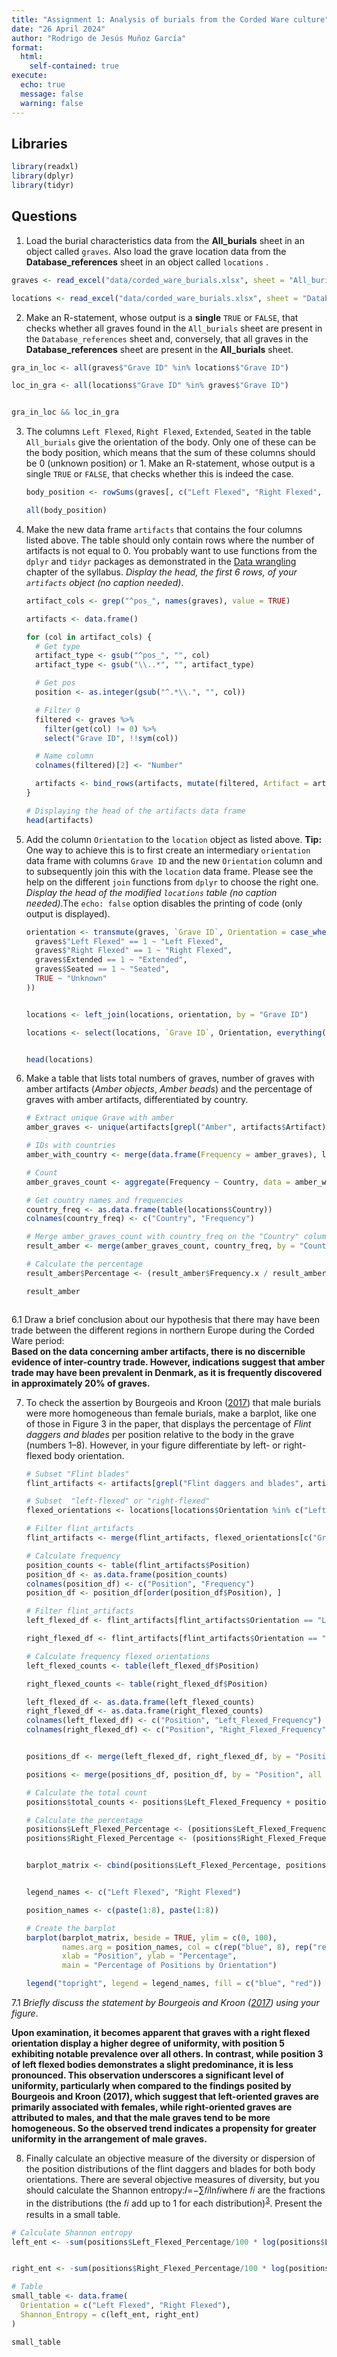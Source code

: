 ---
title: "Assignment 1: Analysis of burials from the Corded Ware culture"
date: "26 April 2024"
author: "Rodrigo de Jesús Muñoz García"
format:
  html:
    self-contained: true
execute:
  echo: true
  message: false
  warning: false
---

## Libraries

```{r}
library(readxl)
library(dplyr)
library(tidyr)

```

## Questions

1.  Load the burial characteristics data from the **All_burials** sheet in an object called `graves`. Also load the grave location data from the **Database_references** sheet in an object called `locations` .

```{r}

graves <- read_excel("data/corded_ware_burials.xlsx", sheet = "All_burials")

locations <- read_excel("data/corded_ware_burials.xlsx", sheet = "Database_references")
```

2.  Make an R-statement, whose output is a **single** `TRUE` or `FALSE`, that checks whether all graves found in the `All_burials` sheet are present in the `Database_references` sheet and, conversely, that all graves in the **Database_references** sheet are present in the **All_burials** sheet.

```{r}

gra_in_loc <- all(graves$"Grave ID" %in% locations$"Grave ID")

loc_in_gra <- all(locations$"Grave ID" %in% graves$"Grave ID")


gra_in_loc && loc_in_gra

```

3.  The columns `Left Flexed`, `Right Flexed`, `Extended`, `Seated` in the table `All_burials` give the orientation of the body. Only one of these can be the body position, which means that the sum of these columns should be 0 (unknown position) or 1. Make an R-statement, whose output is a single `TRUE` or `FALSE`, that checks whether this is indeed the case.

    ```{r}

    body_position <- rowSums(graves[, c("Left Flexed", "Right Flexed", "Extended", "Seated")]) %in% c(0, 1)

    all(body_position)
    ```

4.  Make the new data frame `artifacts` that contains the four columns listed above. The table should only contain rows where the number of artifacts is not equal to 0. You probably want to use functions from the `dplyr` and `tidyr` packages as demonstrated in the [Data wrangling](https://few.vu.nl/~molenaar/courses/StatR/chapters/B-10-wrangling.html) chapter of the syllabus. *Display the head, the first 6 rows, of your `artifacts` object (no caption needed)*.

    ```{r}

    artifact_cols <- grep("^pos_", names(graves), value = TRUE)

    artifacts <- data.frame()

    for (col in artifact_cols) {
      # Get type
      artifact_type <- gsub("^pos_", "", col)
      artifact_type <- gsub("\\..*", "", artifact_type)
      
      # Get pos
      position <- as.integer(gsub("^.*\\.", "", col))
      
      # Filter 0
      filtered <- graves %>%
        filter(get(col) != 0) %>%
        select("Grave ID", !!sym(col))
      
      # Name column
      colnames(filtered)[2] <- "Number"
      
      artifacts <- bind_rows(artifacts, mutate(filtered, Artifact = artifact_type, Position = position))
    }

    # Displaying the head of the artifacts data frame
    head(artifacts)
    ```

5.  Add the column `Orientation` to the `location` object as listed above. **Tip:** One way to achieve this is to first create an intermediary `orientation` data frame with columns `Grave ID` and the new `Orientation` column and to subsequently join this with the `location` data frame. Please see the help on the different `join` functions from `dplyr` to choose the right one. *Display the head of the modified `locations` table (no caption needed)*.The `echo: false` option disables the printing of code (only output is displayed).

    ```{r}

    orientation <- transmute(graves, `Grave ID`, Orientation = case_when(
      graves$"Left Flexed" == 1 ~ "Left Flexed",
      graves$"Right Flexed" == 1 ~ "Right Flexed",
      graves$Extended == 1 ~ "Extended",
      graves$Seated == 1 ~ "Seated",
      TRUE ~ "Unknown"
    ))


    locations <- left_join(locations, orientation, by = "Grave ID")

    locations <- select(locations, `Grave ID`, Orientation, everything())


    head(locations)


    ```

6.  Make a table that lists total numbers of graves, number of graves with amber artifacts (*Amber objects*, *Amber beads*) and the percentage of graves with amber artifacts, differentiated by country.

    ```{r}
    # Extract unique Grave with amber
    amber_graves <- unique(artifacts[grepl("Amber", artifacts$Artifact), "Grave ID"])

    # IDs with countries
    amber_with_country <- merge(data.frame(Frequency = amber_graves), locations, by.x = "Frequency", by.y = "Grave ID", all.x = TRUE)

    # Count 
    amber_graves_count <- aggregate(Frequency ~ Country, data = amber_with_country, FUN = function(x) length(unique(x)))

    # Get country names and frequencies
    country_freq <- as.data.frame(table(locations$Country))
    colnames(country_freq) <- c("Country", "Frequency")

    # Merge amber_graves_count with country_freq on the "Country" column
    result_amber <- merge(amber_graves_count, country_freq, by = "Country", all.x = TRUE)

    # Calculate the percentage
    result_amber$Percentage <- (result_amber$Frequency.x / result_amber$Frequency.y) * 100

    result_amber



    ```

6.1 Draw a brief conclusion about our hypothesis that there may have been trade between the different regions in northern Europe during the Corded Ware period:\
**Based on the data concerning amber artifacts, there is no discernible evidence of inter-country trade. However, indications suggest that amber trade may have been prevalent in Denmark, as it is frequently discovered in approximately 20% of graves.**\

7.  To check the assertion by Bourgeois and Kroon ([2017](#ref-Bourgeois2017)) that male burials were more homogeneous than female burials, make a barplot, like one of those in Figure 3 in the paper, that displays the percentage of *Flint daggers and blades* per position relative to the body in the grave (numbers 1–8). However, in your figure differentiate by left- or right-flexed body orientation.

    ```{r}

    # Subset "Flint blades"
    flint_artifacts <- artifacts[grepl("Flint daggers and blades", artifacts$Artifact), ]

    # Subset  "left-flexed" or "right-flexed"
    flexed_orientations <- locations[locations$Orientation %in% c("Left Flexed", "Right Flexed"), ]

    # Filter flint_artifacts 
    flint_artifacts <- merge(flint_artifacts, flexed_orientations[c("Grave ID", "Orientation")], by = "Grave ID", all.x = TRUE)

    # Calculate frequency 
    position_counts <- table(flint_artifacts$Position)
    position_df <- as.data.frame(position_counts)
    colnames(position_df) <- c("Position", "Frequency")
    position_df <- position_df[order(position_df$Position), ]

    # Filter flint_artifacts
    left_flexed_df <- flint_artifacts[flint_artifacts$Orientation == "Left Flexed", ]

    right_flexed_df <- flint_artifacts[flint_artifacts$Orientation == "Right Flexed", ]

    # Calculate frequency flexed orientations
    left_flexed_counts <- table(left_flexed_df$Position)

    right_flexed_counts <- table(right_flexed_df$Position)

    left_flexed_df <- as.data.frame(left_flexed_counts)
    right_flexed_df <- as.data.frame(right_flexed_counts)
    colnames(left_flexed_df) <- c("Position", "Left_Flexed_Frequency")
    colnames(right_flexed_df) <- c("Position", "Right_Flexed_Frequency")


    positions_df <- merge(left_flexed_df, right_flexed_df, by = "Position", all = TRUE)

    positions <- merge(positions_df, position_df, by = "Position", all = TRUE)

    # Calculate the total count
    positions$total_counts <- positions$Left_Flexed_Frequency + positions$Right_Flexed_Frequency

    # Calculate the percentage
    positions$Left_Flexed_Percentage <- (positions$Left_Flexed_Frequency / 37) * 100
    positions$Right_Flexed_Percentage <- (positions$Right_Flexed_Frequency / 101) * 100


    barplot_matrix <- cbind(positions$Left_Flexed_Percentage, positions$Right_Flexed_Percentage)


    legend_names <- c("Left Flexed", "Right Flexed")

    position_names <- c(paste(1:8), paste(1:8))

    # Create the barplot
    barplot(barplot_matrix, beside = TRUE, ylim = c(0, 100), 
            names.arg = position_names, col = c(rep("blue", 8), rep("red", 8)), 
            xlab = "Position", ylab = "Percentage",
            main = "Percentage of Positions by Orientation")

    legend("topright", legend = legend_names, fill = c("blue", "red"))


    ```

7.1 *Briefly discuss the statement by Bourgeois and Kroon ([2017](#ref-Bourgeois2017)) using your figure*.

**Upon examination, it becomes apparent that graves with a right flexed orientation display a higher degree of uniformity, with position 5 exhibiting notable prevalence over all others. In contrast, while position 3 of left flexed bodies demonstrates a slight predominance, it is less pronounced. This observation underscores a significant level of uniformity, particularly when compared to the findings posited by Bourgeois and Kroon (2017), which suggest that left-oriented graves are primarily associated with females, while right-oriented graves are attributed to males, and that the male graves tend to be more homogeneous. So the observed trend indicates a propensity for greater uniformity in the arrangement of male graves.**

8.  Finally calculate an objective measure of the diversity or dispersion of the position distributions of the flint daggers and blades for both body orientations. There are several objective measures of diversity, but you should calculate the Shannon entropy:𝐼=−∑𝑓𝑖ln⁡𝑓𝑖where 𝑓𝑖 are the fractions in the distributions (the 𝑓𝑖 add up to 1 for each distribution)^[3](#fn3)^. Present the results in a small table.

```{r}
# Calculate Shannon entropy
left_ent <- -sum(positions$Left_Flexed_Percentage/100 * log(positions$Left_Flexed_Percentage/100), na.rm = TRUE)


right_ent <- -sum(positions$Right_Flexed_Percentage/100 * log(positions$Right_Flexed_Percentage/100), na.rm = TRUE)

# Table
small_table <- data.frame(
  Orientation = c("Left Flexed", "Right Flexed"),
  Shannon_Entropy = c(left_ent, right_ent)
)

small_table

```
